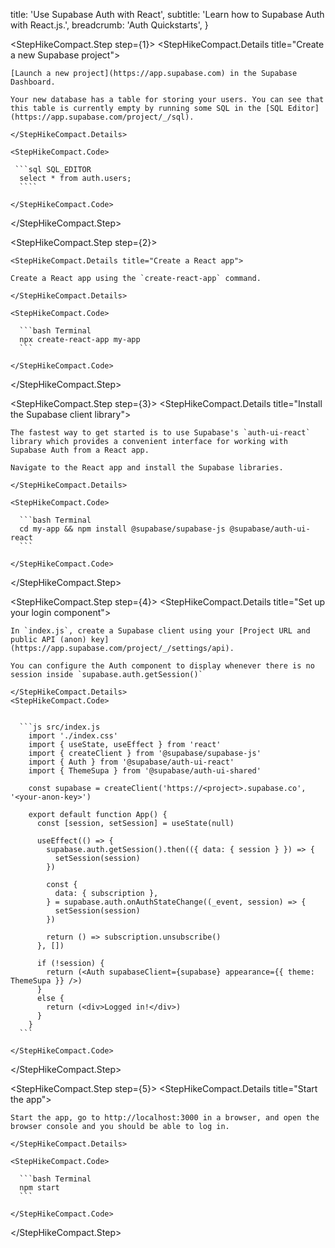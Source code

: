 
  title: 'Use Supabase Auth with React',
  subtitle: 'Learn how to Supabase Auth with React.js.',
  breadcrumb: 'Auth Quickstarts',
}

<StepHikeCompact>

  <StepHikeCompact.Step step={1}>
    <StepHikeCompact.Details title="Create a new Supabase project">

    [Launch a new project](https://app.supabase.com) in the Supabase Dashboard.

    Your new database has a table for storing your users. You can see that this table is currently empty by running some SQL in the [SQL Editor](https://app.supabase.com/project/_/sql).

    </StepHikeCompact.Details>

    <StepHikeCompact.Code>

     ```sql SQL_EDITOR
      select * from auth.users;
      ````

    </StepHikeCompact.Code>

  </StepHikeCompact.Step>

  <StepHikeCompact.Step step={2}>

    <StepHikeCompact.Details title="Create a React app">

    Create a React app using the `create-react-app` command.

    </StepHikeCompact.Details>

    <StepHikeCompact.Code>

      ```bash Terminal
      npx create-react-app my-app
      ```

    </StepHikeCompact.Code>

  </StepHikeCompact.Step>

  <StepHikeCompact.Step step={3}>
    <StepHikeCompact.Details title="Install the Supabase client library">

    The fastest way to get started is to use Supabase's `auth-ui-react` library which provides a convenient interface for working with Supabase Auth from a React app.

    Navigate to the React app and install the Supabase libraries.

    </StepHikeCompact.Details>

    <StepHikeCompact.Code>

      ```bash Terminal
      cd my-app && npm install @supabase/supabase-js @supabase/auth-ui-react
      ```

    </StepHikeCompact.Code>

  </StepHikeCompact.Step>

  <StepHikeCompact.Step step={4}>
    <StepHikeCompact.Details title="Set up your login component">

    In `index.js`, create a Supabase client using your [Project URL and public API (anon) key](https://app.supabase.com/project/_/settings/api).

    You can configure the Auth component to display whenever there is no session inside `supabase.auth.getSession()`

    </StepHikeCompact.Details>
    <StepHikeCompact.Code>


      ```js src/index.js
        import './index.css'
        import { useState, useEffect } from 'react'
        import { createClient } from '@supabase/supabase-js'
        import { Auth } from '@supabase/auth-ui-react'
        import { ThemeSupa } from '@supabase/auth-ui-shared'

        const supabase = createClient('https://<project>.supabase.co', '<your-anon-key>')

        export default function App() {
          const [session, setSession] = useState(null)

          useEffect(() => {
            supabase.auth.getSession().then(({ data: { session } }) => {
              setSession(session)
            })

            const {
              data: { subscription },
            } = supabase.auth.onAuthStateChange((_event, session) => {
              setSession(session)
            })
            
            return () => subscription.unsubscribe()
          }, [])

          if (!session) {
            return (<Auth supabaseClient={supabase} appearance={{ theme: ThemeSupa }} />)
          }
          else {
            return (<div>Logged in!</div>)
          }
        }
      ```

    </StepHikeCompact.Code>

  </StepHikeCompact.Step>

  <StepHikeCompact.Step step={5}>
    <StepHikeCompact.Details title="Start the app">

    Start the app, go to http://localhost:3000 in a browser, and open the browser console and you should be able to log in.

    </StepHikeCompact.Details>

    <StepHikeCompact.Code>

      ```bash Terminal
      npm start
      ```

    </StepHikeCompact.Code>

  </StepHikeCompact.Step>
</StepHikeCompact>


